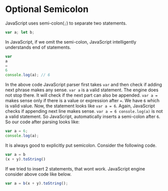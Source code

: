 
<Layout>
<SEO title="Optional Semicolon in JavaScript" />
<JSLayout>

# Optional Semicolon

JavaScript uses semi-colon(`;`) to separate two statements.

```javascript
var a; let b;
```

In JavaScript, if we omit the semi-colon, JavaScript intelligently understands end of statements.

```javascript
var
a
=
6
console.log(a); // 6
```

In the above code JavaScript parser first takes `var` and then check if adding next phrase makes any sense. `var a` is a valid statement. The engine does not stop there. It will check if the next part can also be appended. `var a =` makes sense only if there is a value or expression after `=`. We have `6` which is valid value. Now, the statement looks like `var a = 6`. Again, JavaScript checks if appending next line makes sense. `var a = 6 console.log(a)` is not a valid statement. So JavaScript, automatically inserts a semi-colon after `6`. So our code after parsing looks like:

```javascript
var a = 6;
console.log(a);
```

It is always good to explicitly put semicolon. Consider the following code.

```javascript
var a = b
(x + y).toString()
```

If we tried to insert 2 statements, that wont work. JavaScript engine consider above code like below.

```javascript
var a = b(x + y).toString();
```


</JSLayout>
</Layout>
